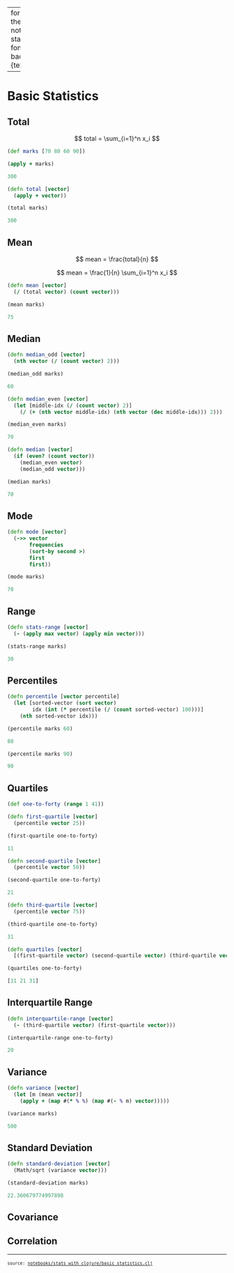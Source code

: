 
---
format:
  html:
    toc: true
    toc-depth: 4
    theme: [cosmo, notebooks/custom.scss]
    output-file: stats_with_clojure.basic_statistics.html
fontsize: 0.9em
code-block-background: true
include-in-header: {text: '<link rel = "icon" href = "data:," />'}

---
<style></style><style>.printedClojure .sourceCode {
  background-color: transparent;
  border-style: none;
}
</style><style>.clay-limit-image-width .clay-image {max-width: 100%}
</style>
<script src="stats_with_clojure.basic_statistics_files/md-default0.js" type="text/javascript"></script><script src="stats_with_clojure.basic_statistics_files/md-default1.js" type="text/javascript"></script>

# Basic Statistics


## Total

$$
total = \sum_{i=1}^n x_i
$$


::: {.sourceClojure}
```clojure
(def marks [70 80 60 90])
```
:::



::: {.sourceClojure}
```clojure
(apply + marks)
```
:::



::: {.printedClojure}
```clojure
300

```
:::



::: {.sourceClojure}
```clojure
(defn total [vector]
  (apply + vector))
```
:::



::: {.sourceClojure}
```clojure
(total marks)
```
:::



::: {.printedClojure}
```clojure
300

```
:::



## Mean

$$
mean = \frac{total}{n}
$$

$$
mean = \frac{1}{n} \sum_{i=1}^n x_i
$$


::: {.sourceClojure}
```clojure
(defn mean [vector]
  (/ (total vector) (count vector)))
```
:::



::: {.sourceClojure}
```clojure
(mean marks)
```
:::



::: {.printedClojure}
```clojure
75

```
:::



## Median


::: {.sourceClojure}
```clojure
(defn median_odd [vector]
  (nth vector (/ (count vector) 2)))
```
:::



::: {.sourceClojure}
```clojure
(median_odd marks)
```
:::



::: {.printedClojure}
```clojure
60

```
:::



::: {.sourceClojure}
```clojure
(defn median_even [vector]
  (let [middle-idx (/ (count vector) 2)]
    (/ (+ (nth vector middle-idx) (nth vector (dec middle-idx))) 2)))
```
:::



::: {.sourceClojure}
```clojure
(median_even marks)
```
:::



::: {.printedClojure}
```clojure
70

```
:::



::: {.sourceClojure}
```clojure
(defn median [vector]
  (if (even? (count vector))
    (median_even vector)
    (median_odd vector)))
```
:::



::: {.sourceClojure}
```clojure
(median marks)
```
:::



::: {.printedClojure}
```clojure
70

```
:::



## Mode


::: {.sourceClojure}
```clojure
(defn mode [vector]
  (->> vector
       frequencies
       (sort-by second >)
       first
       first))
```
:::



::: {.sourceClojure}
```clojure
(mode marks)
```
:::



::: {.printedClojure}
```clojure
70

```
:::



## Range


::: {.sourceClojure}
```clojure
(defn stats-range [vector]
  (- (apply max vector) (apply min vector)))
```
:::



::: {.sourceClojure}
```clojure
(stats-range marks)
```
:::



::: {.printedClojure}
```clojure
30

```
:::



## Percentiles


::: {.sourceClojure}
```clojure
(defn percentile [vector percentile]
  (let [sorted-vector (sort vector)
        idx (int (* percentile (/ (count sorted-vector) 100)))]
    (nth sorted-vector idx)))
```
:::



::: {.sourceClojure}
```clojure
(percentile marks 60)
```
:::



::: {.printedClojure}
```clojure
80

```
:::



::: {.sourceClojure}
```clojure
(percentile marks 90)
```
:::



::: {.printedClojure}
```clojure
90

```
:::



## Quartiles


::: {.sourceClojure}
```clojure
(def one-to-forty (range 1 41))
```
:::



::: {.sourceClojure}
```clojure
(defn first-quartile [vector]
  (percentile vector 25))
```
:::



::: {.sourceClojure}
```clojure
(first-quartile one-to-forty)
```
:::



::: {.printedClojure}
```clojure
11

```
:::



::: {.sourceClojure}
```clojure
(defn second-quartile [vector]
  (percentile vector 50))
```
:::



::: {.sourceClojure}
```clojure
(second-quartile one-to-forty)
```
:::



::: {.printedClojure}
```clojure
21

```
:::



::: {.sourceClojure}
```clojure
(defn third-quartile [vector]
  (percentile vector 75))
```
:::



::: {.sourceClojure}
```clojure
(third-quartile one-to-forty)
```
:::



::: {.printedClojure}
```clojure
31

```
:::



::: {.sourceClojure}
```clojure
(defn quartiles [vector]
  [(first-quartile vector) (second-quartile vector) (third-quartile vector)])
```
:::



::: {.sourceClojure}
```clojure
(quartiles one-to-forty)
```
:::



::: {.printedClojure}
```clojure
[11 21 31]

```
:::



## Interquartile Range


::: {.sourceClojure}
```clojure
(defn interquartile-range [vector]
  (- (third-quartile vector) (first-quartile vector)))
```
:::



::: {.sourceClojure}
```clojure
(interquartile-range one-to-forty)
```
:::



::: {.printedClojure}
```clojure
20

```
:::



## Variance


::: {.sourceClojure}
```clojure
(defn variance [vector]
  (let [m (mean vector)]
    (apply + (map #(* % %) (map #(- % m) vector)))))
```
:::



::: {.sourceClojure}
```clojure
(variance marks)
```
:::



::: {.printedClojure}
```clojure
500

```
:::



## Standard Deviation


::: {.sourceClojure}
```clojure
(defn standard-deviation [vector]
  (Math/sqrt (variance vector)))
```
:::



::: {.sourceClojure}
```clojure
(standard-deviation marks)
```
:::



::: {.printedClojure}
```clojure
22.360679774997898

```
:::



## Covariance


## Correlation


```{=html}
<div style="background-color:grey;height:2px;width:100%;"></div>
```



```{=html}
<div><pre><small><small>source: <a href="https://github.com/scicloj/stats-with-clojure/blob/main/notebooks/stats_with_clojure/basic_statistics.clj">notebooks/stats_with_clojure/basic_statistics.clj</a></small></small></pre></div>
```
